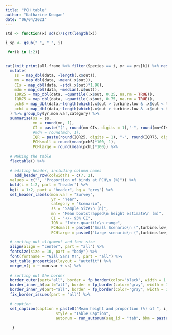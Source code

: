 ```yaml
---
title: "PCH table"
author: "Katharine Keogan"
date: "06/04/2021"
---
```


```r
std <- function(x) sd(x)/sqrt(length(x))

i_sp <- gsub(" ", "_", i)

 for(k in 1:2){


cat(knit_print(all.frame %>% filter(Species == i, yr == yrs[k]) %>% nest(data=c(out)) %>%
  mutate(
    ss = map_dbl(data, ~length(.x$out)),
    mn = map_dbl(data, ~mean(.x$out)),
    CIs = map_dbl(data, ~std(.x$out)*1.96), 
    mdn = map_dbl(data, ~median(.x$out)),
    IQR25 = map_dbl(data, ~quantile(.x$out, 0.25, na.rm = TRUE)),
    IQR75 = map_dbl(data, ~quantile(.x$out, 0.75, na.rm = TRUE)),
    pchS = map_dbl(data,~length(which(.x$out > turbine.low & .x$out < turbine.high))/length(.x$out)),
    pchL = map_dbl(data,~length(which(.x$out > turbine.low & .x$out < turbine.max))/length(.x$out)),
  ) %>% group_by(yr,mon.var,category) %>% 
  summarise(ss = ss, 
            mn = round(mn, 1), 
            CI = paste("(", round(mn-CIs, digits = 1),"-", round(mn+CIs, digits = 1),")", sep = ""), 
            #mdn = round(mdn, 1),
            IQR = paste(round(IQR25, digits = 1), "-", round(IQR75, digits = 1), sep = ""),
            PCHsmall = round(mean(pchS)*100, 1),
            PCHlarge = round(mean(pchL)*100)) %>% 
  
  # Making the table
  flextable() %>% 
  
  # editing header, including column names
    add_header_row(colwidths = c(7, 2),
  values = c("", "Proportion of birds at PCH\n (%)")) %>%
  bold(i = 1:2, part = "header") %>% 
  bg(i = 1:2, part = "header", bg = "grey") %>%
  set_header_labels(mon.var = "Survey",
                    yr = "Year",
                    category = "Scenario",
                    ss = "Sample Size\n (n)",
                    mn = "Mean bootstrapped\n height estimate\n (m)",
                    CI = "+/- 95% CI",
                    IQR = "Inter-quartile\n range",
                    PCHsmall = paste0("Small Scenario\n (",turbine.low," - ",turbine.high,"m)"),
                    PCHlarge = paste0("Large scenario\n (",turbine.low," - ",turbine.max,"m)")) %>%
  
  # sorting out alignment and font size
  align(align = "center", part = "all") %>%
  fontsize(size = 10, part = "body") %>%
  font(fontname = "Gill Sans MT", part = "all") %>%
  set_table_properties(layout = "autofit") %>%
  merge_v(j = ~ mon.var + ss) %>%
  
  # sorting out the border
  border_outer(part="all", border = fp_border(color="black", width = 1.5)) %>% 
  border_inner_h(part="all", border = fp_border(color="gray", width = 1)) %>% 
  border_inner_v(part="all", border = fp_border(color="gray", width = 1)) %>%
  fix_border_issues(part = "all") %>%
  
  # caption
  set_caption(caption = paste0("Mean height and proportion (%) of ", i, " at PCH in year ", k, ". For flight heights both the mean and the interquartile range (IQR), i.e. the middle 50% of the data, are reported for each of the bootstrapped flight height scenarios."), 
                      style = "Table Caption",
                      autonum = run_autonum(seq_id = "tab", bkm = paste0("pch_",i_sp, k)))))
  
   }

```